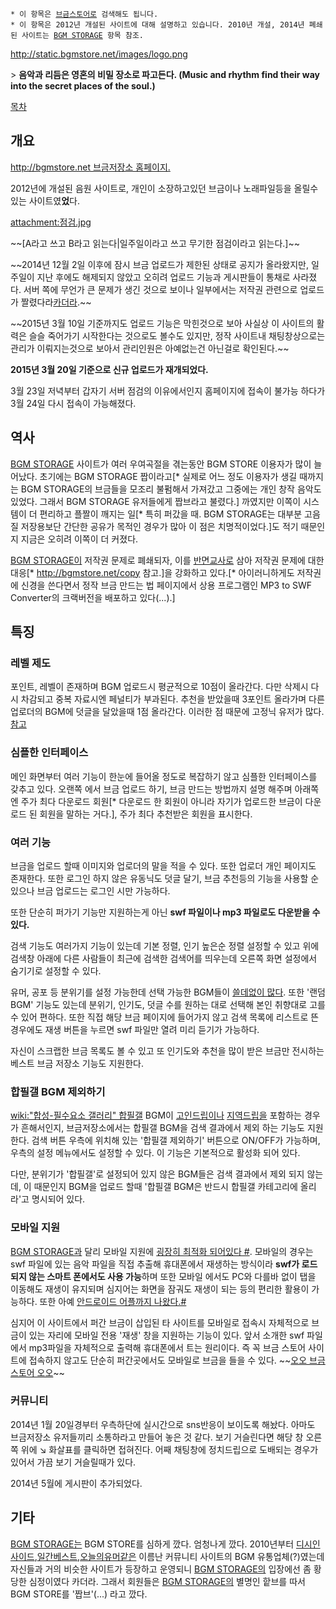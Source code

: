  * 이 항목은 [[브금스토어]]로 검색해도 됩니다.
 * 이 항목은 2012년 개설된 사이트에 대해 설명하고 있습니다. 2010년 개설, 2014년 폐쇄된 사이트는 [[BGM STORAGE]] 항목 참조.

http://static.bgmstore.net/images/logo.png

> '''음악과 리듬은 영혼의 비밀 장소로 파고든다. (Music and rhythm find their way into the secret places of the soul.)'''

[[목차]]
== 개요 ==

[[http://bgmstore.net 브금저장소 홈페이지.]]

2012년에 개설된 음원 사이트로, 개인이 소장하고있던 브금이나 노래파일등을 올릴수 있는 사이트였'''었'''다.

attachment:점검.jpg

~~[A라고 쓰고 B라고 읽는다|일주일이라고 쓰고 무기한 점검이라고 읽는다.]~~

~~2014년 12월 2일 이후에 잠시 브금 업로드가 제한된 상태로 공지가 올라왔지만, 일주일이 지난 후에도 해제되지 않았고 오히려 업로드 기능과 게시판들이 통채로 사라졌다. 서버 쪽에 무언가 큰 문제가 생긴 것으로 보이나 일부에서는 저작권 관련으로 업로드가 짤렸다라[[카더라]].~~

~~2015년 3월 10일 기준까지도 업로드 기능은 막힌것으로 보아 사실상 이 사이트의 활력은 슬슬 죽어가기 시작한다는 것으로도 볼수도 있지만, 정작 사이트내 채팅창상으로는 관리가 이뤄지는것으로 보아서 관리인원은 아예없는건 아닌걸로 확인된다.~~

'''2015년 3월 20일 기준으로 신규 업로드가 재개되었다.'''

3월 23일 저녁부터 갑자기 서버 점검의 이유에서인지 홈페이지에 접속이 불가능 하다가 3월 24일 다시 접속이 가능해졌다. 
== 역사 ==
[[BGM STORAGE]] 사이트가 여러 우여곡절을 겪는동안 BGM STORE 이용자가 많이 늘어났다. 초기에는 BGM STORAGE 짭이라고[* 실제로 어느 정도 이용자가 생길 때까지는 BGM STORAGE의 브금들을 모조리 불펌해서 가져갔고 그중에는 개인 창작 음악도 있었다. 그래서 BGM STORAGE 유저들에게 짭브라고 불렸다.] 까였지만 이쪽이 시스템이 더 편리하고 플짤이 깨지는 일[* 특히 퍼갔을 때. BGM STORAGE는 대부분 고음질 저장용보단 간단한 공유가 목적인 경우가 많아 이 점은 치명적이었다.]도 적기 때문인지 지금은 오히려 이쪽이 더 커졌다.

[[BGM STORAGE]]이 저작권 문제로 폐쇄되자, 이를 [[반면교사]]로 삼아 저작권 문제에 대한 대응[* http://bgmstore.net/copy 참고.]을 강화하고 있다.[* 아이러니하게도 저작권에 신경을 쓴다면서 정작 브금 만드는 법 페이지에서 상용 프로그램인 MP3 to SWF Converter의 크랙버전을 배포하고 있다(...).]


== 특징 ==
=== 레벨 제도 ===
포인트, 레벨이 존재하며 BGM 업로드시 평균적으로 10점이 올라간다. 다만 삭제시 다시 차감되고 중복 자료시엔 페널티가 부과된다. 추천을 받았을때 3포인트 올라가며 다른 업로더의 BGM에 덧글을 달았을때 1점 올라간다. 이러한 점 때문에 고정닉 유저가 많다.[http://bgmstore.net/point_policy 참고]

=== 심플한 인터페이스 ===
메인 화면부터 여러 기능이 한눈에 들어올 정도로 복잡하기 않고 심플한 인터페이스를 갖추고 있다. 오랜쪽 에서 브금 업로드 하기, 브금 만드는 방법까지 설명 해주며 아래쪽엔 주가 최다 다운로드 회원[* 다운로드 한 회원이 아니라 자기가 업로드한 브금이 다운로드 된 회원을 말하는 거다.], 주가 최다 추천받은 회원을 표시한다.

=== 여러 기능 ===
브금을 업로드 할때 이미지와 업로더의 말을 적을 수 있다. 또한 업로더 개인 페이지도 존재한다. 또한 로그인 하지 않은 유동닉도 덧글 달기, 브금 추천등의 기능을 사용할 순 있으나 브금 업로드는 로그인 시만 가능하다.

또한 단순히 퍼가기 기능만 지원하는게 아닌 '''swf 파일이나 mp3 파일로도 다운받을 수 있다.'''

검색 기능도 여러가지 기능이 있는데 기본 정렬, 인기 높은순 정렬 설정할 수 있고 위에 검색창 아래에 다른 사람들이 최근에 검색한 검색어를 띄우는데 오른쪽 화면 설정에서 숨기기로 설정할 수 있다.

유머, 공포 등 분위기를 설정 가능한데 선택 가능한 BGM들이 [[쓸데없이 고퀄|쓸데없이 많다]]. 또한 '랜덤 BGM' 기능도 있는데 분위기, 인기도, 덧글 수를 원하는 대로 선택해 본인 취향대로 고를 수 있어 편하다. 또한 직접 해당 브금 페이지에 들어가지 않고 검색 목록에 리스트로 뜬 경우에도 재생 버튼을 누르면 swf 파일만 열려 미리 듣기가 가능하다.

자신이 스크랩한 브금 목록도 볼 수 있고 또 인기도와 추천을 많이 받은 브금만 전시하는 베스트 브금 저장소 기능도 지원한다.

=== 합필갤 BGM 제외하기 ===
[[wiki:"합성-필수요소 갤러리" 합필갤]] BGM이 [[고인드립]]이나 [[지역드립]]을 포함하는 경우가 흔해서인지, 브금저장소에서는 합필갤 BGM을 검색 결과에서 제외 하는 기능도 지원한다. 검색 버튼 우측에 위치해 있는 '합필갤 제외하기' 버튼으로 ON/OFF가 가능하며, 우측의 설정 메뉴에서도 설정할 수 있다. 이 기능은 기본적으로 활성화 되어 있다.

다만, 분위기가 '합필갤'로 설정되어 있지 않은 BGM들은 검색 결과에서 제외 되지 않는데, 이 때문인지 BGM을 업로드 할때 '합필갤 BGM은 반드시 합필갤 카테고리에 올리라'고 명시되어 있다.

=== 모바일 지원 ===
[[BGM STORAGE]]과 달리 모바일 지원에 [http://m.bgmstore.net/ 굉장히 최적화 되어있다 #]. 모바일의 경우는 swf 파일에 있는 음악 파일을 직접 추출해 휴대폰에서 재생하는 방식이라 '''swf가 로드되지 않는 스마트 폰에서도 사용 가능'''하며 또한 모바일 에서도 PC와 다를바 없이 탭을 이동해도 재생이 유지되며 심지어는 화면을 잠궈도 재생이 되는 등의 편리한 활용이 가능하다. 또한 아예 [https://play.google.com/store/apps/details?id=com.bgmstore.testapp 안드로이드 어플까지 나왔다.#]

심지어 이 사이트에서 퍼간 브금이 삽입된 타 사이트를 모바일로 접속시 자체적으로 브금이 있는 자리에 모바일 전용 '재생' 창을 지원하는 기능이 있다. 앞서 소개한 swf 파일에서 mp3파일을 자체적으로 출력해 휴대폰에서 트는 원리이다. 즉 꼭 브금 스토어 사이트에 접속하지 않고도 단순히 퍼간곳에서도 모바일로 브금을 들을 수 있다. ~~[[오오 트롤남캐 오오|오오 브금스토어 오오]]~~
=== 커뮤니티 ===
2014년 1월 20일경부터 우측하단에 실시간으로 sns반응이 보이도록 해놨다. 아마도 브금저장소 유저들끼리 소통하라고 만들어 놓은 것 같다. 보기 거슬린다면 해당 창 오른쪽 위에 ↘ 화살표를 클릭하면 접혀진다. 어째 채팅창에 정치드립으로 도배되는 경우가 있어서 가끔 보기 거슬릴때가 있다.

2014년 5월에 게시판이 추가되었다.



== 기타 ==
[[BGM STORAGE]]는 BGM STORE를 심하게 깠다. 엄청나게 깠다. 2010년부터 [[디시인사이드]],[[일간베스트]],[[오늘의유머]]같은 이름난 커뮤니티 사이트의 BGM 유통업체(?)였는데 자신들과 거의 비슷한 사이트가 등장하고 운영되니 [[BGM STORAGE]]의 입장에선 좀 황당한 심정이였다 카더라. 그래서 회원들은 [[BGM STORAGE]]의 별명인 핱브를 따서 BGM STORE를 '짭브'(...) 라고 깠다.
